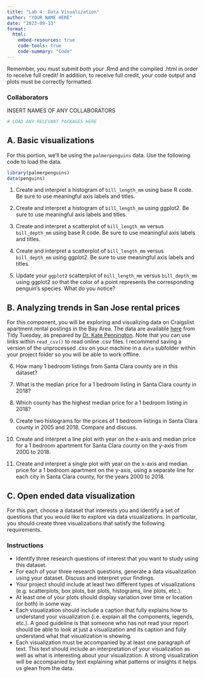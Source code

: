 ```yaml
---
title: "Lab 4: Data Visualization"
author: "YOUR NAME HERE"
date: "2023-09-13"
format: 
  html:
    embed-resources: true
    code-tools: true
    code-summary: "Code"
---
```


Remember, you must submit *both* your .Rmd and the compiled .html in order to receive full credit! In addition, to receive full credit, your code output and plots must be correctly formatted.

### Collaborators

INSERT NAMES OF ANY COLLABORATORS

```r
# LOAD ANY RELEVANT PACKAGES HERE
```

## A. Basic visualizations

For this portion, we'll be using the `palmerpenguins` data. Use the following code to load the data.

```r
library(palmerpenguins)
data(penguins)
```

1.  Create and interpret a histogram of `bill_length_mm` using base R code. Be sure to use meaningful axis labels and titles.

2.  Create and interpret a histogram of `bill_length_mm` using ggplot2. Be sure to use meaningful axis labels and titles.

3.  Create and interpret a scatterplot of `bill_length_mm` versus `bill_depth_mm` using base R code. Be sure to use meaningful axis labels and titles.

4. Create and interpret a scatterplot of `bill_length_mm` versus `bill_depth_mm` using ggplot2. Be sure to use meaningful axis labels and titles.

5. Update your `ggplot2` scatterplot of `bill_length_mm` versus `bill_depth_mm` using ggplot2 so that the color of a point represents the corresponding penguin's species. What do you notice?


## B. Analyzing trends in San Jose rental prices 

For this component, you will be exploring and visualizing data on Craigslist apartment rental postings in the Bay Area. The data are available [here](https://raw.githubusercontent.com/rfordatascience/tidytuesday/master/data/2022/2022-07-05/rent.csv) from Tidy Tuesday, as prepared by [Dr. Kate Pennington](https://github.com/rfordatascience/tidytuesday/blob/master/data/2022/2022-07-05/readme.md). Note that you can use links within `read_csv()` to read online .csv files. I recommend saving a version of the unprocessed .csv on your machine in a `data` subfolder within your project folder so you will be able to work offline.

6. How many 1 bedroom listings from Santa Clara county are in this dataset?

7. What is the median price for a 1 bedroom listing in Santa Clara county in 2018?

8. Which county has the highest median price for a 1 bedroom listing in 2018?

9. Create two histograms for the prices of 1 bedroom listings in Santa Clara county in 2005 and 2018. Compare and discuss.

10. Create and interpret a line plot with year on the x-axis and median price for a 1 bedroom apartment for Santa Clara county on the y-axis from 2000 to 2018. 

11. Create and interpret a single plot with year on the x-axis and median price for a 1 bedroom apartment on the y-axis, using a separate line for each city in Santa Clara county, for the years 2000 to 2018. 

## C. Open ended data visualization

For this part, choose a dataset that interests you and identify a set of questions that you would like to explore via data visualizations. In particular, you should create three visualizations that satisfy the following requirements.

### Instructions

* Identify three research questions of interest that you want to study using this dataset.
* For each of your three research questions, generate a data visualization using your dataset. Discuss and interpret your findings. 
* Your project should include at least two different types of visualizations (e.g. scatterplots, box plots, bar plots, histograms, line plots, etc.).
* At least one of your plots should display variation over time or location (or both) in some way.
* Each visualization should include a caption that fully explains how to understand your visualization (i.e. explain all the components, legends, etc.). A good guideline is that someone who has not read your report should be able to look at just a visualization and its caption and fully understand what that visualization is showing.
* Each visualization must be accompanied by at least one paragraph of text. This text should include an interpretation of your visualization as well as what is interesting about your visualization. A strong visualization will be accompanied by text explaining what patterns or insights it helps us glean from the data. 
